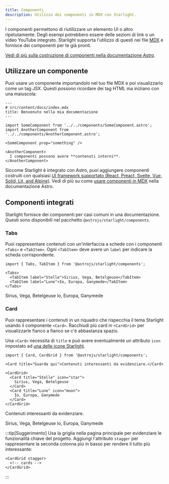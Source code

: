 ```yaml
---
title: Componenti
description: Utilizzo dei componenti in MDX con Starlight.
---
```


I componenti permettono di riutilizzare un elemento UI o altro ripetutamente.
Degli esempi potrebbero essere delle sezioni di link o un video YouTube integrato.
Starlight supporta l'utilizzo di questi nei file [MDX](https://mdxjs.com/) e fornisce dei componenti per te già pronti.

[Vedi di più sulla costruzione di componenti nella documentazione Astro](https://docs.astro.build/en/core-concepts/astro-components/).

## Utilizzare un componente

Puoi usare un componente importandolo nel tuo file MDX e poi visualizzarlo come un tag JSX.
Questi possono ricordare dei tag HTML ma iniziano con una maiuscola:

```mdx
---
# src/content/docs/index.mdx
title: Benvenuto nella mia documentazione
---

import SomeComponent from '../../components/SomeComponent.astro';
import AnotherComponent from '../../components/AnotherComponent.astro';

<SomeComponent prop="something" />

<AnotherComponent>
  I componenti possono avere **contenuti interni**.
</AnotherComponent>
```

Siccome Starlight è integrato con Astro, puoi aggiungere componenti costruiti con qualsiasi [UI framework supportato (React, Preact, Svelte, Vue, Solid, Lit, and Alpine)](https://docs.astro.build/en/core-concepts/framework-components/).
Vedi di più su come [usare componenti in MDX](https://docs.astro.build/en/guides/markdown-content/#using-components-in-mdx) nella documentazione Astro.

## Componenti integrati

Starlight fornisce dei componenti per casi comuni in una documentazione.
Questi sono disponibili nel pacchetto `@astrojs/starlight/components`.

### Tabs


Puoi rappresentare contenuti con un'interfaccia a schede con i componenti `<Tabs>` e `<TabItem>`.
Ogni `<TabItem>` deve avere un `label` per indicare la scheda corrispondente.

```mdx
import { Tabs, TabItem } from '@astrojs/starlight/components';

<Tabs>
  <TabItem label="Stelle">Sirius, Vega, Betelgeuse</TabItem>
  <TabItem label="Lune">Io, Europa, Ganymede</TabItem>
</Tabs>
```

<Tabs>
  <TabItem label="Stelle">Sirius, Vega, Betelgeuse</TabItem>
  <TabItem label="Lune">Io, Europa, Ganymede</TabItem>
</Tabs>

### Card


Puoi rappresentare i contenuti in un riquadro che rispecchia il tema Starlight usando il componente `<Card>`.
Racchiudi più card in `<CardGrid>` per visualizzarle fianco a fianco se c'è abbastanza spazio.

Una `<Card>` necessita di `title` e può avere eventualmente un attributo `icon` impostato ad [una delle icone Starlight](https://github.com/withastro/starlight/blob/main/packages/starlight/components/Icons.ts).

```mdx
import { Card, CardGrid } from '@astrojs/starlight/components';

<Card title="Guarda qui">Contenuti interessanti da evidenziare.</Card>

<CardGrid>
  <Card title="Stelle" icon="star">
    Sirius, Vega, Betelgeuse
  </Card>
  <Card title="Lune" icon="moon">
    Io, Europa, Ganymede
  </Card>
</CardGrid>
```

<Card title="Guarda qui">Contenuti interessanti da evidenziare.</Card>

<CardGrid>
  <Card title="Stelle" icon="star">
    Sirius, Vega, Betelgeuse
  </Card>
  <Card title="Lune" icon="moon">
    Io, Europa, Ganymede
  </Card>
</CardGrid>

:::tip[Suggerimento]
Usa la griglia nella pagina principale per evidenziare le funzionalità chiave del progetto.
Aggiungi l'attributo `stagger` per rappresentare la seconda colonna più in basso per rendere il tutto più interessante:

```astro
<CardGrid stagger>
  <!-- cards -->
</CardGrid>
```

:::
